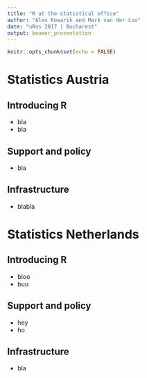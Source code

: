 ```yaml
---
title: "R at the statistical office"
author: "Alex Kowarik and Mark van der Loo"
date: "uRos 2017 | Bucharest"
output: beamer_presentation
---
```


```r
knitr::opts_chunk$set(echo = FALSE)
```


# Statistics Austria

## Introducing R

- bla
- bla

## Support and policy

- bla

## Infrastructure

- blabla


# Statistics Netherlands

## Introducing R

- bloo
- buu


## Support and policy

- hey
- ho

## Infrastructure

- bla

